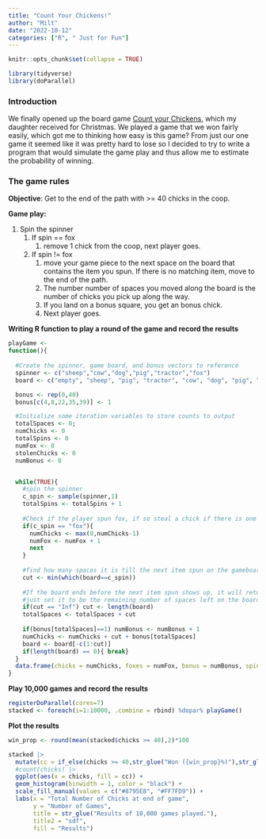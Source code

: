 ```yaml
---
title: "Count Your Chickens!"
author: "Milt"
date: "2022-10-12"
categories: ["R", " Just for Fun"]
---
```


```r
knitr::opts_chunk$set(collapse = TRUE)

library(tidyverse)
library(doParallel)
```

### Introduction

We finally opened up the board game [Count your Chickens](https://www.mindware.orientaltrading.com/count-your-chickens-a2-GM108.fltr?keyword=count+your+chickens), which my daughter received for Christmas. We played a game that we won fairly easily, which got me to thinking how easy is this game? From just our one game it seemed like it was pretty hard to lose so I decided to try to write a program that would simulate the game play and thus allow me to estimate the probability of winning.

### The game rules

**Objective**: Get to the end of the path with \>= 40 chicks in the coop.

**Game play:**

1.  Spin the spinner
    1.  If spin == fox
        1.  remove 1 chick from the coop, next player goes.
    2.  If spin != fox
        1.  move your game piece to the next space on the board that contains the item you spun. If there is no matching item, move to the end of the path.
        2.  The number number of spaces you moved along the board is the number of chicks you pick up along the way.
        3.  If you land on a bonus square, you get an bonus chick.
        4.  Next player goes.

**Writing R function to play a round of the game and record the results**

```r
playGame <-
function(){
 
  #Create the spinner, game board, and bonus vectors to reference
  spinner <- c("sheep","cow","dog","pig","tractor","fox")
  board <- c("empty", "sheep", "pig", "tractor", "cow", "dog", "pig", "cow", "dog", "sheep", "tractor","empty", "cow", "pig","empty","empty","empty","tractor", "empty", "tractor", "dog", "sheep","cow", "dog", "pig", "tractor", "empty", "sheep", "cow", "empty","empty", "tractor", "pig","sheep", "dog", "empty", "sheep", "cow", "pig", "end")

  bonus <- rep(0,40)
  bonus[c(4,8,22,35,39)] <- 1

  #Initialize some iteration variables to store counts to output
  totalSpaces <- 0;
  numChicks <- 0
  totalSpins <- 0
  numFox <- 0
  stolenChicks <- 0
  numBonus <- 0


  while(TRUE){
    #spin the spinner
    c_spin <- sample(spinner,1)
    totalSpins <- totalSpins + 1
 
    #Check if the player spun fox, if so steal a chick if there is one to steal and spin again.
    if(c_spin == "fox"){
      numChicks <- max(0,numChicks-1)
      numFox <- numFox + 1
      next
    }
   
    #find how many spaces it is till the next item spun on the gameboard.
    cut <- min(which(board==c_spin))
 
    #If the board ends before the next item spun shows up, it will retun 'Inf' so we'll
    #just set it to be the remaining number of spaces left on the board.
    if(cut == "Inf") cut <- length(board)
    totalSpaces <- totalSpaces + cut
 
    if(bonus[totalSpaces]==1) numBonus <- numBonus + 1
    numChicks <- numChicks + cut + bonus[totalSpaces]
    board <- board[-c(1:cut)]
    if(length(board) == 0){ break}
  }
  data.frame(chicks = numChicks, foxes = numFox, bonus = numBonus, spins = totalSpins)
}

```

**Play 10,000 games and record the results**

```r
registerDoParallel(cores=7)
stacked <- foreach(i=1:10000, .combine = rbind) %dopar% playGame()

```

**Plot the results**

```r
win_prop <- round(mean(stacked$chicks >= 40),2)*100

stacked |>
  mutate(cc = if_else(chicks >= 40,str_glue("Won ({win_prop}%)"),str_glue("Lost ({100-win_prop}%)"))) |>
  #count(chicks) |>
  ggplot(aes(x = chicks, fill = cc)) +
  geom_histogram(binwidth = 1, color = "black") +
  scale_fill_manual(values = c("#8795E8", "#FF7FD9")) +
  labs(x = "Total Number of Chicks at end of game",
       y = "Number of Games",
       title = str_glue("Results of 10,000 games played."),
       title2 = "sdf",
       fill = "Results")
```
